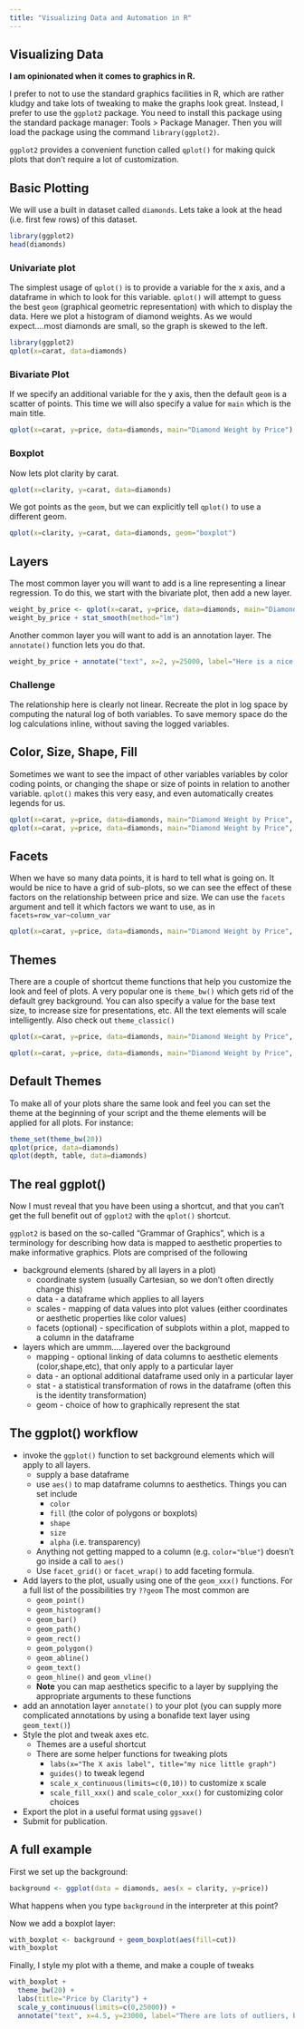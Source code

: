 ```yaml
---
title: "Visualizing Data and Automation in R"
---
```


## Visualizing Data

**I am opinionated when it comes to graphics in R.**

I prefer to not to use the standard graphics facilities in R, which are rather kludgy and take lots of tweaking to make the graphs look great.  Instead, I prefer to use the `ggplot2` package.  You need to install this package using the standard package manager: Tools > Package Manager. Then you will load the package using the command `library(ggplot2)`.

`ggplot2` provides a convenient function called `qplot()` for making quick plots that don't require a lot of customization. 

## Basic Plotting

We will use a built in dataset called `diamonds`.  Lets take a look at the head (i.e. first few rows) of this dataset.

```r
library(ggplot2)
head(diamonds)
```


### Univariate plot

The simplest usage of `qplot()` is to provide a variable for the x axis, and a dataframe in which to look for this variable.  `qplot()` will attempt to guess the best `geom` (graphical geometric representation) with which to display the data. Here we plot a histogram of diamond weights. As we would expect....most diamonds are small, so the graph is skewed to the left. 

```r
library(ggplot2)
qplot(x=carat, data=diamonds)
```

### Bivariate Plot

If we specify an additional variable for the y axis, then the default `geom` is a scatter of points. This time we will also specify a value for `main` which is the main title. 

```r
qplot(x=carat, y=price, data=diamonds, main="Diamond Weight by Price")
```

### Boxplot

Now lets plot clarity by carat. 

```r
qplot(x=clarity, y=carat, data=diamonds)
```

We got points as the `geom`, but we can explicitly tell `qplot()` to use a different geom. 

```r
qplot(x=clarity, y=carat, data=diamonds, geom="boxplot")
```

## Layers

The most common layer you will want to add is a line representing a linear regression. To do this, we start with the bivariate plot, then add a new layer. 

```r
weight_by_price <- qplot(x=carat, y=price, data=diamonds, main="Diamond Weight by Price")
weight_by_price + stat_smooth(method="lm")
```

Another common layer you will want to add is an annotation layer.  The `annotate()` function lets you do that.  

```r
weight_by_price + annotate("text", x=2, y=25000, label="Here is a nice annotation, dear reader.")
```

### <span class="mega-octicon octicon-puzzle"></span> Challenge 

The relationship here is clearly not linear.  Recreate the plot in log space by computing the natural log of both variables. To save memory space do the log calculations inline, without saving the logged variables. 

## Color, Size, Shape, Fill

Sometimes we want to see the impact of other variables  variables by color coding points, or changing the shape or size of points in relation to another variable.  `qplot()` makes this very easy, and even automatically creates legends for us.  

```r
qplot(x=carat, y=price, data=diamonds, main="Diamond Weight by Price", color=clarity)
qplot(x=carat, y=price, data=diamonds, main="Diamond Weight by Price", shape=cut)
```

## Facets

When we have so many data points, it is hard to tell what is going on.  It would be nice to have a grid of sub-plots, so we can see the effect of these factors on the relationship between price and size. We can use the `facets` argument and tell it which factors we want to use, as in `facets=row_var~column_var`

```r
qplot(x=carat, y=price, data=diamonds, main="Diamond Weight by Price", facets=cut~clarity)
```

## Themes

There are a couple of shortcut theme functions that help you customize the look and feel of plots.  A very popular one is `theme_bw()` which gets rid of the default grey background. You can also specify a value for the base text size, to increase size for presentations, etc. All the text elements will scale intelligently. Also check out `theme_classic()`

```r

qplot(x=carat, y=price, data=diamonds, main="Diamond Weight by Price", color=clarity)+ theme_bw(20)

qplot(x=carat, y=price, data=diamonds, main="Diamond Weight by Price", color=clarity) + theme_classic(20)

```

## Default Themes

To make all of your plots share the same look and feel you can set the theme at the beginning of your script and the theme elements will be applied for all plots.  For instance:


```r
theme_set(theme_bw(20))
qplot(price, data=diamonds)
qplot(depth, table, data=diamonds)
```

## The real ggplot()

Now I must reveal that you have been using a shortcut, and that you can't get the full benefit out of `ggplot2` with the `qplot()` shortcut.

`ggplot2` is based on the so-called "Grammar of Graphics", which is a terminology for describing how data is mapped to aesthetic properties to make informative graphics. Plots are comprised of the following

* background elements (shared by all layers in a plot)
    * coordinate system (usually Cartesian, so we don't often directly change this)
    * data - a dataframe which applies to all layers
    * scales - mapping of data values into plot values (either coordinates or aesthetic properties like color values)
    * facets (optional) - specification of subplots within a plot, mapped to a column in the dataframe
* layers which are ummm.....layered over the background
    * mapping - optional linking of data columns to aesthetic elements (color,shape,etc), that only apply to a particular layer
    * data - an optional additional dataframe used only in a particular layer
    * stat - a statistical transformation of rows in the dataframe (often this is the identity transformation)
    * geom - choice of how to graphically represent the stat
      
## The ggplot() workflow

*   invoke the `ggplot()` function to set background elements which will apply to all layers.
    * supply a base dataframe
    * use `aes()` to map dataframe columns to aesthetics. Things you can set include
        * `color`
        * `fill` (the color of polygons or boxplots)
        * `shape`
        * `size` 
        * `alpha` (i.e. transparency)
    *   Anything not getting mapped to a column (e.g. `color="blue"`) doesn't go inside a call to `aes()`
    *   Use `facet_grid()` or `facet_wrap()` to add faceting formula. 
*   Add layers to the plot, usually using one of the `geom_xxx()` functions.  For a full list of the possibilities try `??geom` The most common are
    *  `geom_point()`
    *  `geom_histogram()`
    *  `geom_bar()`
    *  `geom_path()`
    *  `geom_rect()`
    *  `geom_polygon()`
    *  `geom_abline()`
    *  `geom_text()`
    *  `geom_hline()` and `geom_vline()`
    *  **Note** you can map aesthetics specific to a layer by supplying the appropriate arguments to these functions
*   add an annotation layer `annotate()` to your plot (you can supply more complicated annotations by using a bonafide text layer using `geom_text()`)
*   Style the plot and tweak axes etc.
    * Themes are a useful shortcut 
    * There are some helper functions for tweaking plots
      * `labs(x="The X axis label", title="my nice little graph")`
      * `guides()` to tweak legend
      * `scale_x_continuous(limits=c(0,10))` to customize x scale
      * `scale_fill_xxx()` and `scale_color_xxx()` for customizing color choices    
*   Export the plot in a useful format using `ggsave()`
*   Submit for publication.

## A full example

First we set up the background: 

```r
background <- ggplot(data = diamonds, aes(x = clarity, y=price))
```

<span class="mega-octicon octicon-question"></span> What happens when you type `background` in the interpreter at this point?

Now we add a boxplot layer:

```r
with_boxplot <- background + geom_boxplot(aes(fill=cut))
with_boxplot
```

Finally, I style my plot with a theme, and make a couple of tweaks
```r
with_boxplot + 
  theme_bw(20) + 
  labs(title="Price by Clarity") + 
  scale_y_continuous(limits=c(0,25000)) + 
  annotate("text", x=4.5, y=23000, label="There are lots of outliers, because people feel societal \npressure to pay a lot for engagement rings \n and or get duped by salespeople #speculation", size= 4)
```


